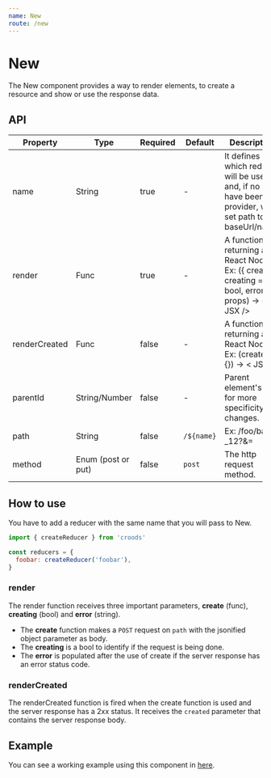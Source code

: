 ```yaml
---
name: New
route: /new
---
```



# New

The New component provides a way to render elements, to create a resource and show or use the response data.

## API

| Property      | Type               | Required | Default    | Description                                                                                              |
| ------------- | ------------------ | -------- | ---------- | -------------------------------------------------------------------------------------------------------- |
| name          | String             | true     | -          | It defines which reducer will be used and, if no path have been provider, will set path to baseUrl/name. |
| render        | Func               | true     | -          | A function returning a React Node. Ex: ({ create, creating = bool, error }, props) -> < JSX />           |
| renderCreated | Func               | false    | -          | A function returning a React Node. Ex: (created = {}) -> < JSX />                                        |
| parentId      | String/Number      | false    | -          | Parent element's Id, for more specificity in changes.                                                    |
| path          | String             | false    | `/${name}` | Ex: /foo/bar-\_12?&=                                                                                     |
| method        | Enum (post or put) | false    | `post`     | The http request method.                                                                                 |

## How to use

You have to add a reducer with the same name that you will pass to New.

```javascript
import { createReducer } from 'croods'

const reducers = {
  foobar: createReducer('foobar'),
}
```

### render

The render function receives three important parameters, **create** (func), **creating** (bool) and **error** (string).

- The **create** function makes a `POST` request on `path` with the jsonified object parameter as body.
- The **creating** is a bool to identify if the request is being done.
- The **error** is populated after the use of create if the server response has an error status code.

### renderCreated

The renderCreated function is fired when the create function is used and the server response has a 2xx status.
It receives the `created` parameter that contains the server response body.

## Example

You can see a working example using this component in [here](https://github.com/SeasonedSoftware/croods/blob/master/example/src/colors/New.js).
